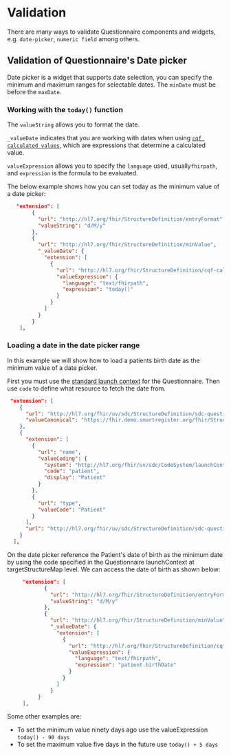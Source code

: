 # Validation

There are many ways to validate Questionnaire components and widgets, e.g. `date-picker`, `numeric field` among others.

## Validation of Questionnaire's Date picker

Date picker is a widget that supports date selection, you can specify the minimum and maximum ranges for selectable dates.
The `minDate` must be before the `maxDate`.

### Working with the `today()` function

The `valueString` allows you to format the date.

`_valueDate` indicates that you are working with dates when using [`cqf calculated values`](https://hl7.org/fhir/extensions/StructureDefinition-cqf-calculatedValue.html), which are expressions that determine a calculated value.

`valueExpression` allows you to specify the `language` used, usually`fhirpath`, and `expression` is the formula to be evaluated.

The below example shows how you can set today as the minimum value of a date picker:

```json
   "extension": [
        {
          "url": "http://hl7.org/fhir/StructureDefinition/entryFormat",
          "valueString": "d/M/y"
        },
        {
          "url": "http://hl7.org/fhir/StructureDefinition/minValue",
          "_valueDate": {
            "extension": [
              {
                "url": "http://hl7.org/fhir/StructureDefinition/cqf-calculatedValue",
                "valueExpression": {
                  "language": "text/fhirpath",
                  "expression": "today()"
                }
              }
            ]
          }
        }
    ],
```

### Loading a date in the date picker range

In this example we will show how to load a patients birth date as the minimum value of a date picker.

First you must use the [standard launch context](http://hl7.org/fhir/uv/sdc/STU3/CodeSystem-launchContext.html) for the Questionnaire. Then use `code` to define what resource to fetch the date from.

```json
 "extension": [
    {
      "url": "http://hl7.org/fhir/uv/sdc/StructureDefinition/sdc-questionnaire-targetStructureMap",
      "valueCanonical": "https://fhir.demo.smartregister.org/fhir/StructureMap/a-given-id"
    },
    {
      "extension": [
        {
          "url": "name",
          "valueCoding": {
            "system": "http://hl7.org/fhir/uv/sdc/CodeSystem/launchContext",
            "code": "patient",
            "display": "Patient"
          }
        },
        {
          "url": "type",
          "valueCode": "Patient"
        }
      ],
      "url": "http://hl7.org/fhir/uv/sdc/StructureDefinition/sdc-questionnaire-launchContext"
    }
  ],
```

On the date picker reference the Patient's date of birth as the minimum date by using the code specified in the Questionnaire launchContext at targetStructureMap level. We can access the date of birth as shown below:

```json
     "extension": [
            {
              "url": "http://hl7.org/fhir/StructureDefinition/entryFormat",
              "valueString": "d/M/y"
            },
            {
              "url": "http://hl7.org/fhir/StructureDefinition/minValue",
              "_valueDate": {
                "extension": [
                  {
                    "url": "http://hl7.org/fhir/StructureDefinition/cqf-calculatedValue",
                    "valueExpression": {
                      "language": "text/fhirpath",
                      "expression": "patient.birthDate"
                    }
                  }
                ]
              }
          }
     ],
```

 Some other examples are:
 - To set the minimum value ninety days ago use the valueExpression `today() - 90 days`
 - To set the maximum value five days in the future use `today() + 5 days`
